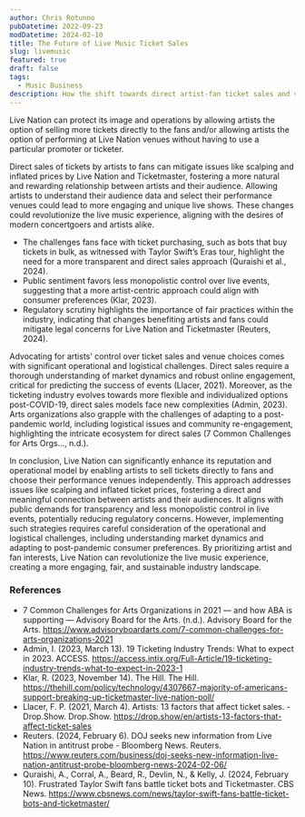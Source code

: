 ```yaml
---
author: Chris Rotunno
pubDatetime: 2022-09-23
modDatetime: 2024-02-10
title: The Future of Live Music Ticket Sales
slug: livemusic
featured: true
draft: false
tags:
  - Music Business
description: How the shift towards direct artist-fan ticket sales and venue choice, and its impact on the live music scene.
---
```


Live Nation can protect its image and operations by allowing artists the option of selling more tickets directly to the fans and/or allowing artists the option of performing at Live Nation venues without having to use a particular promoter or ticketer.

Direct sales of tickets by artists to fans can mitigate issues like scalping and inflated prices by Live Nation and Ticketmaster, fostering a more natural and rewarding relationship between artists and their audience. Allowing artists to understand their audience data and select their performance venues could lead to more engaging and unique live shows. These changes could revolutionize the live music experience, aligning with the desires of modern concertgoers and artists alike.

- The challenges fans face with ticket purchasing, such as bots that buy tickets in bulk, as witnessed with Taylor Swift’s Eras tour, highlight the need for a more transparent and direct sales approach (Quraishi et al., 2024).
- Public sentiment favors less monopolistic control over live events, suggesting that a more artist-centric approach could align with consumer preferences (Klar, 2023).
- Regulatory scrutiny highlights the importance of fair practices within the industry, indicating that changes benefiting artists and fans could mitigate legal concerns for Live Nation and Ticketmaster (Reuters, 2024).

Advocating for artists' control over ticket sales and venue choices comes with significant operational and logistical challenges. Direct sales require a thorough understanding of market dynamics and robust online engagement, critical for predicting the success of events (Llacer, 2021). Moreover, as the ticketing industry evolves towards more flexible and individualized options post-COVID-19, direct sales models face new complexities (Admin, 2023). Arts organizations also grapple with the challenges of adapting to a post-pandemic world, including logistical issues and community re-engagement, highlighting the intricate ecosystem for direct sales (7 Common Challenges for Arts Orgs…, n.d.).

In conclusion, Live Nation can significantly enhance its reputation and operational model by enabling artists to sell tickets directly to fans and choose their performance venues independently. This approach addresses issues like scalping and inflated ticket prices, fostering a direct and meaningful connection between artists and their audiences. It aligns with public demands for transparency and less monopolistic control in live events, potentially reducing regulatory concerns. However, implementing such strategies requires careful consideration of the operational and logistical challenges, including understanding market dynamics and adapting to post-pandemic consumer preferences. By prioritizing artist and fan interests, Live Nation can revolutionize the live music experience, creating a more engaging, fair, and sustainable industry landscape.

### References

- 7 Common Challenges for Arts Organizations in 2021 — and how ABA is supporting — Advisory Board for the Arts. (n.d.). Advisory Board for the Arts. https://www.advisoryboardarts.com/7-common-challenges-for-arts-organizations-2021
- Admin, I. (2023, March 13). 19 Ticketing Industry Trends: What to expect in 2023. ACCESS. https://access.intix.org/Full-Article/19-ticketing-industry-trends-what-to-expect-in-2023-1
- Klar, R. (2023, November 14). The Hill. The Hill. https://thehill.com/policy/technology/4307667-majority-of-americans-support-breaking-up-ticketmaster-live-nation-poll/
- Llacer, F. P. (2021, March 4). Artists: 13 factors that affect ticket sales. - Drop.Show. Drop.Show. https://drop.show/en/artists-13-factors-that-affect-ticket-sales
- Reuters. (2024, February 6). DOJ seeks new information from Live Nation in antitrust probe - Bloomberg News. Reuters. https://www.reuters.com/business/doj-seeks-new-information-live-nation-antitrust-probe-bloomberg-news-2024-02-06/
- Quraishi, A., Corral, A., Beard, R., Devlin, N., & Kelly, J. (2024, February 10). Frustrated Taylor Swift fans battle ticket bots and Ticketmaster. CBS News. https://www.cbsnews.com/news/taylor-swift-fans-battle-ticket-bots-and-ticketmaster/
